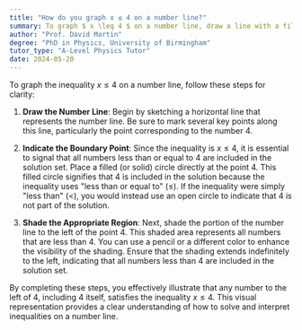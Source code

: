 ```yaml
---
title: "How do you graph x ≤ 4 on a number line?"
summary: To graph $ x \leq 4 $ on a number line, draw a line with a filled circle at 4 and shade to the left.
author: "Prof. David Martin"
degree: "PhD in Physics, University of Birmingham"
tutor_type: "A-Level Physics Tutor"
date: 2024-05-20
---
```


To graph the inequality $x \leq 4$ on a number line, follow these steps for clarity:

1. **Draw the Number Line**: Begin by sketching a horizontal line that represents the number line. Be sure to mark several key points along this line, particularly the point corresponding to the number $4$.

2. **Indicate the Boundary Point**: Since the inequality is $x \leq 4$, it is essential to signal that all numbers less than or equal to $4$ are included in the solution set. Place a filled (or solid) circle directly at the point $4$. This filled circle signifies that $4$ is included in the solution because the inequality uses "less than or equal to" (≤). If the inequality were simply "less than" ($<$), you would instead use an open circle to indicate that $4$ is not part of the solution.

3. **Shade the Appropriate Region**: Next, shade the portion of the number line to the left of the point $4$. This shaded area represents all numbers that are less than $4$. You can use a pencil or a different color to enhance the visibility of the shading. Ensure that the shading extends indefinitely to the left, indicating that all numbers less than $4$ are included in the solution set.

By completing these steps, you effectively illustrate that any number to the left of $4$, including $4$ itself, satisfies the inequality $x \leq 4$. This visual representation provides a clear understanding of how to solve and interpret inequalities on a number line.
    